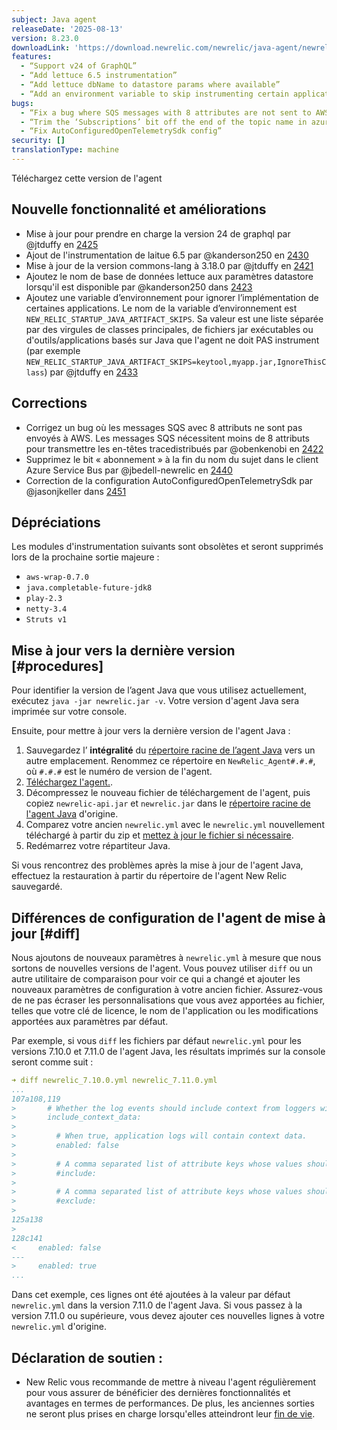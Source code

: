 ```yaml
---
subject: Java agent
releaseDate: '2025-08-13'
version: 8.23.0
downloadLink: 'https://download.newrelic.com/newrelic/java-agent/newrelic-agent/8.23.0/'
features:
  - “Support v24 of GraphQL”
  - “Add lettuce 6.5 instrumentation”
  - “Add lettuce dbName to datastore params where available”
  - “Add an environment variable to skip instrumenting certain applications”
bugs:
  - “Fix a bug where SQS messages with 8 attributes are not sent to AWS”
  - “Trim the ‘Subscriptions’ bit off the end of the topic name in azure service bus client”
  - “Fix AutoConfiguredOpenTelemetrySdk config”
security: []
translationType: machine
---
```


<ButtonGroup>
  <ButtonLink role="button" to="https://download.newrelic.com/newrelic/java-agent/newrelic-agent/8.23.0/" variant="primary">
    Téléchargez cette version de l&apos;agent
  </ButtonLink>
</ButtonGroup>

## Nouvelle fonctionnalité et améliorations

* Mise à jour pour prendre en charge la version 24 de graphql par @jtduffy en [2425](https://github.com/newrelic/newrelic-java-agent/pull/2425)
* Ajout de l&apos;instrumentation de laitue 6.5 par @kanderson250 en [2430](https://github.com/newrelic/newrelic-java-agent/pull/2430)
* Mise à jour de la version commons-lang à 3.18.0 par @jtduffy en [2421](https://github.com/newrelic/newrelic-java-agent/pull/2421)
* Ajoutez le nom de base de données lettuce aux paramètres datastore lorsqu&apos;il est disponible par @kanderson250 dans [2423](https://github.com/newrelic/newrelic-java-agent/pull/2423)
* Ajoutez une variable d’environnement pour ignorer l’implémentation de certaines applications. Le nom de la variable d’environnement est `NEW_RELIC_STARTUP_JAVA_ARTIFACT_SKIPS`. Sa valeur est une liste séparée par des virgules de classes principales, de fichiers jar exécutables ou d&apos;outils/applications basés sur Java que l&apos;agent ne doit PAS instrument (par exemple `NEW_RELIC_STARTUP_JAVA_ARTIFACT_SKIPS=keytool,myapp.jar,IgnoreThisClass`) par @jtduffy en [2433](https://github.com/newrelic/newrelic-java-agent/pull/2433)

## Corrections

* Corrigez un bug où les messages SQS avec 8 attributs ne sont pas envoyés à AWS. Les messages SQS nécessitent moins de 8 attributs pour transmettre les en-têtes tracedistribués par @obenkenobi en [2422](https://github.com/newrelic/newrelic-java-agent/pull/2422)
* Supprimez le bit « abonnement » à la fin du nom du sujet dans le client Azure Service Bus par @jbedell-newrelic en [2440](https://github.com/newrelic/newrelic-java-agent/pull/2440)
* Correction de la configuration AutoConfiguredOpenTelemetrySdk par @jasonjkeller dans [2451](https://github.com/newrelic/newrelic-java-agent/pull/2451)

## Dépréciations

Les modules d&apos;instrumentation suivants sont obsolètes et seront supprimés lors de la prochaine sortie majeure :

* `aws-wrap-0.7.0`
* `java.completable-future-jdk8`
* `play-2.3`
* `netty-3.4`
* `Struts v1`

## Mise à jour vers la dernière version [#procedures]

Pour identifier la version de l’agent Java que vous utilisez actuellement, exécutez `java -jar newrelic.jar -v`. Votre version d&apos;agent Java sera imprimée sur votre console.

Ensuite, pour mettre à jour vers la dernière version de l&apos;agent Java :

1. Sauvegardez l’ **intégralité** du [répertoire racine de l’agent Java](/docs/agents/manage-apm-agents/troubleshooting/find-agent-root-directory#java-agent) vers un autre emplacement. Renommez ce répertoire en `NewRelic_Agent#.#.#`, où `#.#.#` est le numéro de version de l&apos;agent.
2. [Téléchargez l&apos;agent.](/docs/release-notes/agent-release-notes/java-release-notes).
3. Décompressez le nouveau fichier de téléchargement de l&apos;agent, puis copiez `newrelic-api.jar` et `newrelic.jar` dans le [répertoire racine de l&apos;agent Java](/docs/agents/manage-apm-agents/troubleshooting/find-agent-root-directory#java-agent) d&apos;origine.
4. Comparez votre ancien `newrelic.yml` avec le `newrelic.yml` nouvellement téléchargé à partir du zip et [mettez à jour le fichier si nécessaire](#diff).
5. Redémarrez votre répartiteur Java.

Si vous rencontrez des problèmes après la mise à jour de l&apos;agent Java, effectuez la restauration à partir du répertoire de l&apos;agent New Relic sauvegardé.

## Différences de configuration de l&apos;agent de mise à jour [#diff]

Nous ajoutons de nouveaux paramètres à `newrelic.yml` à mesure que nous sortons de nouvelles versions de l&apos;agent. Vous pouvez utiliser `diff` ou un autre utilitaire de comparaison pour voir ce qui a changé et ajouter les nouveaux paramètres de configuration à votre ancien fichier. Assurez-vous de ne pas écraser les personnalisations que vous avez apportées au fichier, telles que votre clé de licence, le nom de l&apos;application ou les modifications apportées aux paramètres par défaut.

Par exemple, si vous `diff` les fichiers par défaut `newrelic.yml` pour les versions 7.10.0 et 7.11.0 de l&apos;agent Java, les résultats imprimés sur la console seront comme suit :

```yaml
➜ diff newrelic_7.10.0.yml newrelic_7.11.0.yml
...
107a108,119
>       # Whether the log events should include context from loggers with support for that.
>       include_context_data:
>
>         # When true, application logs will contain context data.
>         enabled: false
>
>         # A comma separated list of attribute keys whose values should be sent to New Relic.
>         #include:
>
>         # A comma separated list of attribute keys whose values should not be sent to New Relic.
>         #exclude:
>
125a138
>
128c141
<     enabled: false
---
>     enabled: true
...
```

Dans cet exemple, ces lignes ont été ajoutées à la valeur par défaut `newrelic.yml` dans la version 7.11.0 de l&apos;agent Java. Si vous passez à la version 7.11.0 ou supérieure, vous devez ajouter ces nouvelles lignes à votre `newrelic.yml` d&apos;origine.

## Déclaration de soutien :

* New Relic vous recommande de mettre à niveau l&apos;agent régulièrement pour vous assurer de bénéficier des dernières fonctionnalités et avantages en termes de performances. De plus, les anciennes sorties ne seront plus prises en charge lorsqu&apos;elles atteindront leur [fin de vie](https://docs.newrelic.com/docs/using-new-relic/cross-product-functions/install-configure/notification-changes-new-relic-saas-features-distributed-software/).